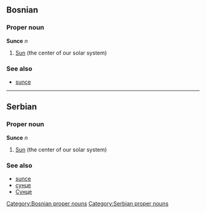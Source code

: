 ==Bosnian==
===Proper noun===
'''Sunce''' ''n''
#[[Sun]] (the center of our solar system)
===See also===
*[[sunce]]
[[Category:Bosnian proper nouns]]
----
==Serbian==
===Proper noun===
'''Sunce''' ''n''
#[[Sun]] (the center of our solar system)
===See also===
*[[sunce]]
*[[сунце]]
*[[Сунце]]
[[Category:Serbian proper nouns]]